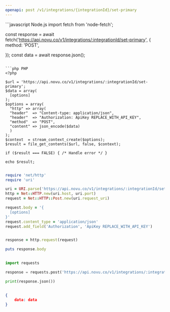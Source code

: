 ```yaml
---
openapi: post /v1/integrations/{integrationId}/set-primary
---
```


<RequestExample>
```javascript Node.js
import fetch from 'node-fetch';

const response = await fetch('https://api.novu.co/v1/integrations/:integrationId/set-primary', {
  method: 'POST',
  
});
const data = await response.json();
    
```

```php PHP
<?php

$url = 'https://api.novu.co/v1/integrations/:integrationId/set-primary';
$data = array(
  [options]
);
$options = array(
  "http" => array(
  "header"  => "Content-type: application/json",
  "header"  => "Authorization: ApiKey REPLACE_WITH_API_KEY",
  "method"  => "POST",
  "content" => json_encode($data)
  )
);
$context  = stream_context_create($options);
$result = file_get_contents($url, false, $context);

if ($result === FALSE) { /* Handle error */ }

echo $result;
    
```

```ruby Ruby
require 'net/http'
require 'uri'

uri = URI.parse('https://api.novu.co/v1/integrations/:integrationId/set-primary')
http = Net::HTTP.new(uri.host, uri.port)
request = Net::HTTP::Post.new(uri.request_uri)

request.body = '{
  [options]
}'
request.content_type = 'application/json'
request.add_field('Authorization', 'ApiKey REPLACE_WITH_API_KEY')


response = http.request(request)

puts response.body
    
```

```python Python
import requests

response = requests.post('https://api.novu.co/v1/integrations/:integrationId/set-primary')

print(response.json())
    
```

</RequestExample>

<ResponseExample>

```json Response
{
    data: data
}
```

</ResponseExample>
